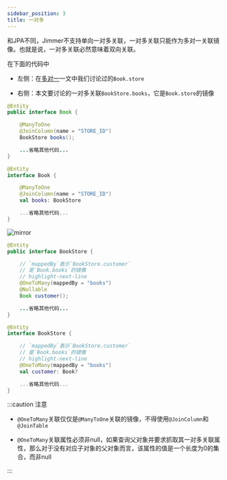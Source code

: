 ```yaml
---
sidebar_position: 3
title: 一对多
---
```



和JPA不同，Jimmer不支持单向一对多关联，一对多关联只能作为多对一关联镜像。也就是说，一对多关联必然意味着双向关联。

在下面的代码中

-   左侧：在[多对一](./many-to-one)一文中我们讨论过的`Book.store`

-   右侧：本文要讨论的一对多关联`BookStore.books`，它是`Book.store`的镜像

<div style={{display: 'flex', alignItems: 'start'}}>
<div>

<Tabs groupId="language">
<TabItem value="java" label="Java">

```java title="Book.java"
@Entity
public interface Book {

    @ManyToOne
    @JoinColumn(name = "STORE_ID")
    BookStore books();

    ...省略其他代码...
}
```

</TabItem>
<TabItem value="kotlin" label="Kotlin">

```kotlin title="Book.kt"
@Entity
interface Book {

    @ManyToOne
    @JoinColumn(name = "STORE_ID")
    val books: BookStore

    ...省略其他代码...
}
```

</TabItem>
</Tabs>

</div>
<div>

![mirror](@site/static/img/mirror.svg)

</div>
<div>

<Tabs groupId="language">
<TabItem value="java" label="Java">

```java title="BookStore.java"
@Entity
public interface BookStore {

    // `mappedBy`表示`BookStore.customer`
    // 是`Book.books`的镜像
    // highlight-next-line
    @OneToMany(mappedBy = "books")
    @Nullable
    Book customer();

    ...省略其他代码...
}
```

</TabItem>
<TabItem value="kotlin" label="Kotlin">

```kotlin title="BookStore.kt"
@Entity
interface BookStore {

    // `mappedBy`表示`BookStore.customer`
    // 是`Book.books`的镜像
    // highlight-next-line
    @OneToMany(mappedBy = "books")
    val customer: Book?

    ...省略其他代码...
}
```

</TabItem>
</Tabs>

</div>
</div>

:::caution
注意

-   `@OneToMany`关联仅仅是`@ManyToOne`关联的镜像，不得使用`@JoinColumn`和`@JoinTable`

-   `@OneToMany`关联属性必须非null，如果查询父对象并要求抓取其一对多关联属性，那么对于没有对应子对象的父对象而言，该属性的值是一个长度为0的集合，而非null

:::
